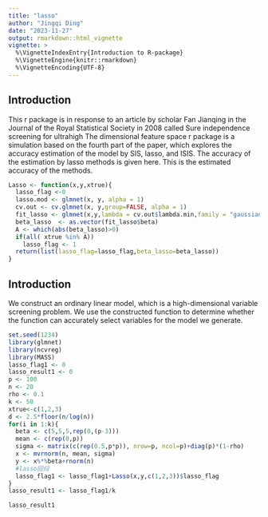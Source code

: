 ```yaml
---
title: "lasso"
author: "Jingqi Ding"
date: "2023-11-27"
output: rmarkdown::html_vignette
vignette: >
  %\VignetteIndexEntry{Introduction to R-package}
  %\VignetteEngine{knitr::rmarkdown}
  %\VignetteEncoding{UTF-8}
---
```


## Introduction
This r package is in response to an article by scholar Fan Jianqing in the Journal of the Royal Statistical Society in 2008 called Sure independence screening for ultrahigh The dimensional feature space r package is a simulation based on the fourth part of the paper, which explores the accuracy estimation of the model by SIS, lasso, and ISIS. The accuracy of the estimation by lasso methods is given here. This is the estimated accuracy of the methods.
```r
Lasso <- function(x,y,xtrue){
  lasso_flag <-0
  lasso.mod <- glmnet(x, y, alpha = 1)
  cv.out <- cv.glmnet(x, y,group=FALSE, alpha = 1)
  fit_lasso <- glmnet(x,y,lambda = cv.out$lambda.min,family = "gaussian",standardize=TRUE)
  beta_lasso  <- as.vector(fit_lasso$beta)
  A <- which(abs(beta_lasso)>0)
  if(all( xtrue %in% A))
    lasso_flag <- 1
  return(list(lasso_flag=lasso_flag,beta_lasso=beta_lasso))
}
```

## Introduction
We construct an ordinary linear model, which is a high-dimensional variable screening problem. We use the constructed function to determine whether the function can accurately select variables for the model we generate.
```r
set.seed(1234)
library(glmnet)
library(ncvreg)
library(MASS)
lasso_flag1 <- 0
lasso_result1 <- 0
p <- 100
n <- 20
rho <- 0.1
k <- 50
xtrue<-c(1,2,3)
d <- 2.5*floor(n/log(n))
for(i in 1:k){
  beta <- c(5,5,5,rep(0,(p-3)))
  mean <- c(rep(0,p))
  sigma <- matrix(c(rep(0.5,p*p)), nrow=p, ncol=p)+diag(p)*(1-rho)
  x <- mvrnorm(n, mean, sigma)
  y <- x%*%beta+rnorm(n)
  #lasso回归
  lasso_flag1 <- lasso_flag1+Lasso(x,y,c(1,2,3))$lasso_flag
}
lasso_result1 <- lasso_flag1/k

lasso_result1
```

